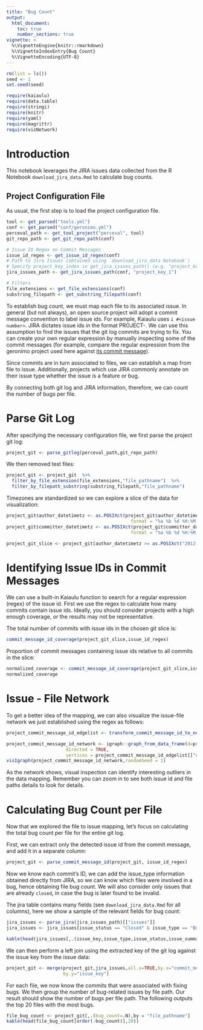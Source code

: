 ```yaml
---
title: "Bug Count"
output: 
  html_document:
    toc: true
    number_sections: true
vignette: >
  %\VignetteEngine{knitr::rmarkdown}
  %\VignetteIndexEntry{Bug Count}
  %\VignetteEncoding{UTF-8}
---
```



```r
rm(list = ls())
seed <- 1
set.seed(seed)
```

```r
require(kaiaulu)
require(data.table)
require(stringi)
require(knitr)
require(yaml)
require(magrittr)
require(visNetwork)
```

# Introduction

This notebook leverages the JIRA issues data collected from the R Notebook `download_jira_data.Rmd` to calculate bug counts. 

## Project Configuration File 

As usual, the first step is to load the project configuration file. 

```r
tool <- get_parsed("tools.yml")
conf <- get_parsed("conf/geronimo.yml")
perceval_path <- get_tool_project("perceval", tool)
git_repo_path <- get_git_repo_path(conf)

# Issue ID Regex on Commit Messages
issue_id_regex <- get_issue_id_regex(conf)
# Path to Jira Issues (obtained using `download_jira_data Notebook`)
# Specify project_key_index in get_jira_issues_path() (e.g. "project_key_1")
jira_issues_path <- get_jira_issues_path(conf, "project_key_1")

# Filters
file_extensions <- get_file_extensions(conf)
substring_filepath <- get_substring_filepath(conf)
```

To establish bug count, we must map each file to its associated issue. In general (but not always), an open source project will adopt a commit message convention to label issue ids. For example, Kaiaulu uses `i #<issue number>`. JIRA dictates issue ids in the format PROJECT-<issue-number>. We can use this assumption to find the issues that the git log commits are trying to fix. You can create your own regular expression by manually inspecting some of the commit messages (for example, compare the regular expression from the geronimo project used here against [its commit message](https://github.com/apache/geronimo/commits/trunk)).

Since commits are in turn associated to files, we can establish a map from file to issue. Additionally, projects which use JIRA commonly annotate on their issue type whether the issue is a feature or bug. 

By connecting both git log and JIRA information, therefore, we can count the number of bugs per file. 

# Parse Git Log 

After specifying the necessary configuration file, we first parse the project git log:

```r
project_git <- parse_gitlog(perceval_path,git_repo_path)
```

We then removed test files:

```r
project_git <- project_git  %>%
  filter_by_file_extension(file_extensions,"file_pathname")  %>% 
  filter_by_filepath_substring(substring_filepath,"file_pathname")
```

Timezones are standardized so we can explore a slice of the data for visualization:

```r
project_git$author_datetimetz <- as.POSIXct(project_git$author_datetimetz,
                                              format = "%a %b %d %H:%M:%S %Y %z", tz = "UTC")
project_git$committer_datetimetz <- as.POSIXct(project_git$committer_datetimetz,
                                              format = "%a %b %d %H:%M:%S %Y %z", tz = "UTC")

project_git_slice <- project_git[author_datetimetz >= as.POSIXct("2012-01-01", format = "%Y-%m-%d",tz = "UTC") & author_datetimetz < as.POSIXct("2012-12-31", format = "%Y-%m-%d",tz = "UTC")]
```

# Identifying Issue IDs in Commit Messages 

We can use a built-in Kaiaulu function to search for a regular expression (regex) of the issue id. First we use the regex to calculate how many commits contain issue ids. Ideally, you should consider projects with a high enough coverage, or the results may not be representative.

The total number of commits with issue ids in the chosen git slice is:

```r
commit_message_id_coverage(project_git_slice,issue_id_regex)
```

Proportion of commit messages containing issue ids relative to all commits in the slice:

```r
normalized_coverage <- commit_message_id_coverage(project_git_slice,issue_id_regex)/length(unique(project_git_slice$commit_hash))
normalized_coverage
```


# Issue - File Network

To get a better idea of the mapping, we can also visualize the issue-file network we just established using the regex as follows:


```r
project_commit_message_id_edgelist <- transform_commit_message_id_to_network(project_git_slice,commit_message_id_regex = issue_id_regex)

project_commit_message_id_network <- igraph::graph_from_data_frame(d=project_commit_message_id_edgelist[["edgelist"]], 
                      directed = TRUE, 
                      vertices = project_commit_message_id_edgelist[["nodes"]])
visIgraph(project_commit_message_id_network,randomSeed = 1)
```

As the network shows, visual inspection can identify interesting outliers in the data mapping. Remember you can zoom in to see both issue id and file paths details to look for details.

# Calculating Bug Count per File

Now that we explored the file to issue mapping, let's focus on calculating the total bug count per file for the entire git log. 

First, we can extract only the detected issue id from the commit message, and add it in a separate column: 

```r
project_git <- parse_commit_message_id(project_git, issue_id_regex)
```

Now we know each commit's ID, we can add the issue_type information obtained directly from JIRA, so we can know which files were involved in a bug, hence obtaining file bug count. We will also consider only issues that are already `closed`, in case the bug is later found to be invalid. 

The jira table contains many fields (see `download_jira_data.Rmd` for all columns), here we show a sample of the relevant fields for bug count:

```r
jira_issues <- parse_jira(jira_issues_path)[["issues"]]
jira_issues <- jira_issues[issue_status == "Closed" & issue_type == "Bug"]

kable(head(jira_issues[,.(issue_key,issue_type,issue_status,issue_summary)]))
```

We can then perform a left join using the extracted key of the git log against the issue key from the issue data:

```r
project_git <- merge(project_git,jira_issues,all.x=TRUE,by.x="commit_message_id",
                     by.y="issue_key")
```

For each file, we now know the commits that were associated with fixing bugs. We then group the number of bug-related issues by file path. Our result should show the number of bugs per file path. The following outputs the top 20 files with the most bugs.

```r
file_bug_count <- project_git[,.(bug_count=.N),by = "file_pathname"]
kable(head(file_bug_count[order(-bug_count)],20))
```

